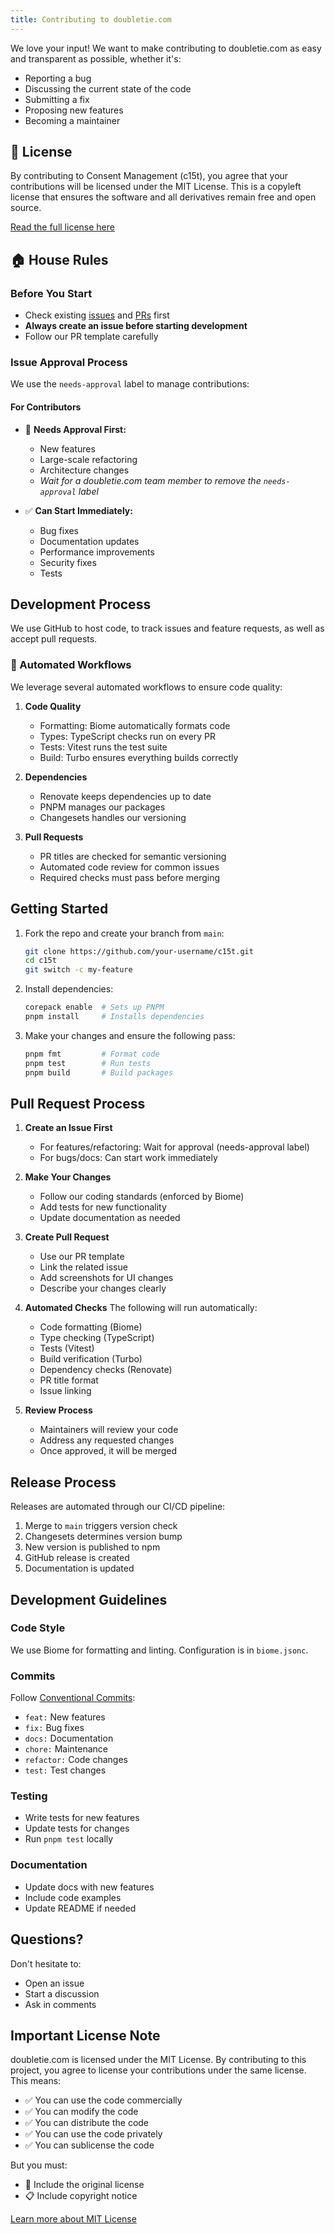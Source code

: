 ```yaml
---
title: Contributing to doubletie.com
---
```


We love your input! We want to make contributing to doubletie.com as easy and transparent as possible, whether it's:

- Reporting a bug
- Discussing the current state of the code
- Submitting a fix
- Proposing new features
- Becoming a maintainer

## 📜 License

By contributing to Consent Management (c15t), you agree that your contributions will be licensed under the MIT License. This is a copyleft license that ensures the software and all derivatives remain free and open source.

[Read the full license here](/docs/getting-started/open-source/license)

## 🏠 House Rules

### Before You Start

- Check existing [issues](https://github.com/consentdotio/doubletie/issues) and [PRs](https://github.com/consentdotio/doubletie/pulls) first
- **Always create an issue before starting development**
- Follow our PR template carefully

### Issue Approval Process

We use the `needs-approval` label to manage contributions:

#### For Contributors

- 🚫 **Needs Approval First:**
  - New features
  - Large-scale refactoring
  - Architecture changes
  - *Wait for a doubletie.com team member to remove the `needs-approval` label*

- ✅ **Can Start Immediately:**
  - Bug fixes
  - Documentation updates
  - Performance improvements
  - Security fixes
  - Tests

## Development Process

We use GitHub to host code, to track issues and feature requests, as well as accept pull requests.

### 🤖 Automated Workflows

We leverage several automated workflows to ensure code quality:

1. **Code Quality**
   - Formatting: Biome automatically formats code
   - Types: TypeScript checks run on every PR
   - Tests: Vitest runs the test suite
   - Build: Turbo ensures everything builds correctly

2. **Dependencies**
   - Renovate keeps dependencies up to date
   - PNPM manages our packages
   - Changesets handles our versioning

3. **Pull Requests**
   - PR titles are checked for semantic versioning
   - Automated code review for common issues
   - Required checks must pass before merging

## Getting Started

1. Fork the repo and create your branch from `main`:

   ```sh
   git clone https://github.com/your-username/c15t.git
   cd c15t
   git switch -c my-feature
   ```

2. Install dependencies:

   ```sh
   corepack enable  # Sets up PNPM
   pnpm install     # Installs dependencies
   ```

3. Make your changes and ensure the following pass:

   ```sh
   pnpm fmt         # Format code
   pnpm test        # Run tests
   pnpm build       # Build packages
   ```

## Pull Request Process

1. **Create an Issue First**
   - For features/refactoring: Wait for approval (needs-approval label)
   - For bugs/docs: Can start work immediately

2. **Make Your Changes**
   - Follow our coding standards (enforced by Biome)
   - Add tests for new functionality
   - Update documentation as needed

3. **Create Pull Request**
   - Use our PR template
   - Link the related issue
   - Add screenshots for UI changes
   - Describe your changes clearly

4. **Automated Checks**
   The following will run automatically:
   - Code formatting (Biome)
   - Type checking (TypeScript)
   - Tests (Vitest)
   - Build verification (Turbo)
   - Dependency checks (Renovate)
   - PR title format
   - Issue linking

5. **Review Process**
   - Maintainers will review your code
   - Address any requested changes
   - Once approved, it will be merged

## Release Process

Releases are automated through our CI/CD pipeline:

1. Merge to `main` triggers version check
2. Changesets determines version bump
3. New version is published to npm
4. GitHub release is created
5. Documentation is updated

## Development Guidelines

### Code Style

We use Biome for formatting and linting. Configuration is in `biome.jsonc`.

### Commits

Follow [Conventional Commits](https://www.conventionalcommits.org/):

- `feat:` New features
- `fix:` Bug fixes
- `docs:` Documentation
- `chore:` Maintenance
- `refactor:` Code changes
- `test:` Test changes

### Testing

- Write tests for new features
- Update tests for changes
- Run `pnpm test` locally

### Documentation

- Update docs with new features
- Include code examples
- Update README if needed

## Questions?

Don't hesitate to:

- Open an issue
- Start a discussion
- Ask in comments

## Important License Note
doubletie.com is licensed under the MIT License. By contributing to this project, you agree to license your contributions under the same license. This means:

- ✅ You can use the code commercially 
- ✅ You can modify the code
- ✅ You can distribute the code
- ✅ You can use the code privately
- ✅ You can sublicense the code

But you must:

- 📄 Include the original license
- 📋 Include copyright notice

[Learn more about MIT License](https://choosealicense.com/licenses/mit/)
